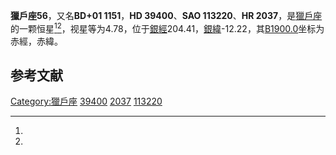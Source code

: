 {{Starbox begin
| name = 獵戶座56
}}
{{Starbox observe
| epoch = [[J2000.0|J2000.0]]
| constell = [[獵戶座|獵戶座]]<ref name=SIMBAD>{{cite web
 | url=http://simbad.u-strasbg.fr/simbad/sim-id?Ident=HR+2037
 | title=Pulsating variable Star
 | publisher=Centre de Données astronomiques de Strasbourg
 | work=SIMBAD
 | accessdate=2012-07-13
 | archive-date=2016-03-16
 | archive-url=https://web.archive.org/web/20160316081339/http://simbad.u-strasbg.fr/simbad/sim-id?Ident=HR+2037
 | dead-url=no
 }}</ref><ref name=DATA>{{cite web
 | url=http://vizier.u-strasbg.fr/viz-bin/VizieR-5?-out.add=.&-source=5050&-corr=PK=HR&-out.max=9999&HR=2037
 | title=VizieR Detailed Page
 | accessdate=2012-07-13
 | archive-date=2016-03-05
 | archive-url=https://web.archive.org/web/20160305003624/http://vizier.u-strasbg.fr/viz-bin/VizieR-5?-out.add=.&-source=5050&-corr=PK=HR&-out.max=9999&HR=2037
 | dead-url=no
 }}</ref>
| 星官 = 
| ra = {{RA|5|52|26.4}}<ref name=SIMBAD /><ref name=DATA />
| dec = {{DEC|+1|51|18}}<ref name=SIMBAD /><ref name=DATA />
| appmag_v = 4.78<ref name=SIMBAD /><ref name=DATA />
}}
{{Starbox character
| class = K1.5IIb<ref name=SIMBAD /><ref name=DATA />
| b-v = 1.38<ref name=SIMBAD /><ref name=DATA />
| u-b = 1.47<ref name=SIMBAD /><ref name=DATA />
| r-i = <ref name=SIMBAD /><ref name=DATA />
| variable = 
}}
{{Starbox astrometry
| radial_v = 1.47
| prop_mo_ra = 10
| parallax = 0.005
| p_error = 
}}
{{Starbox catalog
| names =BD+01 1151，[[SAO星表|SAO]] 113220，[[HD星表|HD]] 39400，[[HR星表|HR]] 2037}}
{{Starbox reference |Simbad=HR+2037}}
{{Starbox end}}

'''獵戶座56'''，又名'''BD+01 1151'''，'''HD 39400'''、'''SAO 113220'''、'''HR 2037'''，是[[獵戶座|獵戶座]]的一颗恒星<ref name=SIMBAD /><ref name=DATA />，视星等为4.78，位于[[銀道座標系|銀經]]204.41，[[銀道座標系|銀緯]]-12.22，其[[B1900.0|B1900.0]]坐标为赤經{{RA|5|47|14.8}}，赤緯{{DEC|+1|-12.22|51}}。

== 参考文献 ==
{{reflist}}

{{star-stub}}

{{獵戶座恒星}}
{{星官|参宿|7|39}}
[[Category:獵戶座|Category:獵戶座]]
[[Category:HD和HDE天體|39400]]
[[Category:HR天體|2037]]
[[Category:SAO天體|113220]]